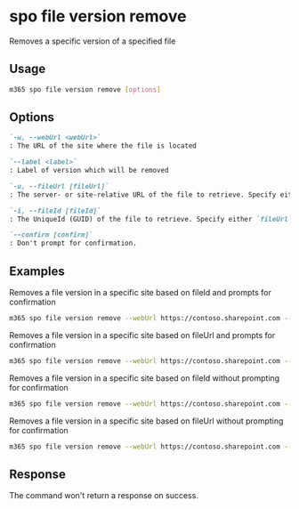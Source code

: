 
# spo file version remove

Removes a specific version of a specified file

## Usage

```sh
m365 spo file version remove [options]
```

## Options

```md definition-list
`-w, --webUrl <webUrl>`
: The URL of the site where the file is located

`--label <label>`
: Label of version which will be removed

`-u, --fileUrl [fileUrl]`
: The server- or site-relative URL of the file to retrieve. Specify either `fileUrl` or `fileId` but not both

`-i, --fileId [fileId]`
: The UniqueId (GUID) of the file to retrieve. Specify either `fileUrl` or `fileId` but not both

`--confirm [confirm]`
: Don't prompt for confirmation.
```

<Global />

## Examples

Removes a file version in a specific site based on fileId and prompts for confirmation

```sh
m365 spo file version remove --webUrl https://contoso.sharepoint.com --label "1.0" --fileId 'b2307a39-e878-458b-bc90-03bc578531d6'
```

Removes a file version in a specific site based on fileUrl and prompts for confirmation

```sh
m365 spo file version remove --webUrl https://contoso.sharepoint.com --label "1.0" --fileUrl '/Shared Documents/Document.docx'
```

Removes a file version in a specific site based on fileId without prompting for confirmation

```sh
m365 spo file version remove --webUrl https://contoso.sharepoint.com --label "1.0" --fileId 'b2307a39-e878-458b-bc90-03bc578531d6' --confirm
```

Removes a file version in a specific site based on fileUrl without prompting for confirmation

```sh
m365 spo file version remove --webUrl https://contoso.sharepoint.com --label "1.0" --fileUrl '/Shared Documents/Document.docx' --confirm
```

## Response

The command won't return a response on success.
